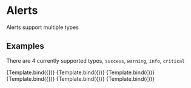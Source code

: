 

<Meta title="Design System/Alert/Dark Mode" component={Alert} />

# Alerts

Alerts support multiple types

## Examples

There are 4 currently supported types, `success`, `warning`, `info`, `critical`


<Canvas>
  <Story
    name="Success"
    args={{
      type: "success",
      mode: "dark",
      title: "Title goes here",
      message: "Describe the event and give further instructions if needed, including links to to other pages"
    }}
  >
    {Template.bind({})}
  </Story>
  <Story
    name="Success w/ link to page"
    args={{
      type: "success",
      mode: "dark",
      title: "Title goes here",
      message: "Describe the event and give further instructions if needed, including links to to other pages",
      link: "https://www.google.com/"
    }}
  >
    {Template.bind({})}
  </Story>
  <Story
    name="Warning"
    args={{
      type: "warning",
      mode: "dark",
      title: "Title goes here",
      message: "Describe the event and give further instructions if needed, including links to to other pages"
    }}
  >
    {Template.bind({})}
  </Story>
  <Story
    name="Info"
    args={{
      type: "info",
      mode: "dark",
      title: "Title goes here",
      message: "Describe the event and give further instructions if needed, including links to to other pages"
    }}
  >
    {Template.bind({})}
  </Story>
  <Story
    name="Critical"
    args={{
      type: "critical",
      mode: "dark",
      title: "Title goes here",
      message: "Describe the event and give further instructions if needed, including links to to other pages"
    }}
  >
    {Template.bind({})}
  </Story>
  <Story
    name="Critical w/ link to page"
    args={{
      type: "critical",
      mode: "dark",
      title: "Title goes here",
      message: "Describe the event and give further instructions if needed, including links to to other pages",
      link: "https://www.google.com/"
    }}
  >
    {Template.bind({})}
  </Story>
</Canvas>

